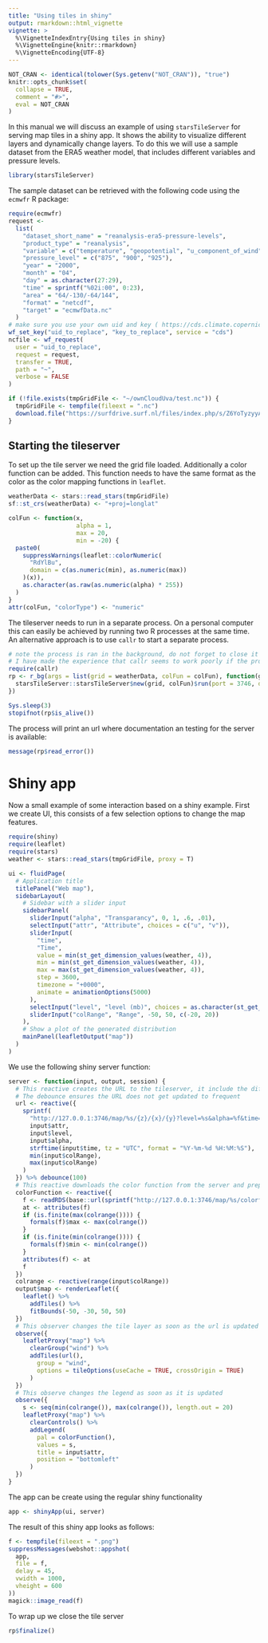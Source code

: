```yaml
---
title: "Using tiles in shiny"
output: rmarkdown::html_vignette
vignette: >
  %\VignetteIndexEntry{Using tiles in shiny}
  %\VignetteEngine{knitr::rmarkdown}
  %\VignetteEncoding{UTF-8}
---
```


```r
NOT_CRAN <- identical(tolower(Sys.getenv("NOT_CRAN")), "true")
knitr::opts_chunk$set(
  collapse = TRUE,
  comment = "#>",
  eval = NOT_CRAN
)
```

In this manual we will discuss an example of using `starsTileServer` for serving map tiles in a shiny app. It shows the ability to visualize different layers and dynamically change layers. To do this we will use a sample dataset from the ERA5 weather model, that includes different variables and pressure levels.  

```r
library(starsTileServer)
```

The sample dataset can be retrieved with the following code using the `ecmwfr` R package:

```r
require(ecmwfr)
request <-
  list(
    "dataset_short_name" = "reanalysis-era5-pressure-levels",
    "product_type" = "reanalysis",
    "variable" = c("temperature", "geopotential", "u_component_of_wind", "v_component_of_wind"),
    "pressure_level" = c("875", "900", "925"),
    "year" = "2000",
    "month" = "04",
    "day" = as.character(27:29),
    "time" = sprintf("%02i:00", 0:23),
    "area" = "64/-130/-64/144",
    "format" = "netcdf",
    "target" = "ecmwfData.nc"
  )
# make sure you use your own uid and key ( https://cds.climate.copernicus.eu/#!/home )
wf_set_key("uid_to_replace", "key_to_replace", service = "cds")
ncfile <- wf_request(
  user = "uid_to_replace",
  request = request,
  transfer = TRUE,
  path = "~",
  verbose = FALSE
)
```


```r
if (!file.exists(tmpGridFile <- "~/ownCloudUva/test.nc")) {
  tmpGridFile <- tempfile(fileext = ".nc")
  download.file("https://surfdrive.surf.nl/files/index.php/s/Z6YoTyzyyAsmgGS/download", tmpGridFile, extra = "-q", method = "wget")
}
```

## Starting the tileserver

To set up the tile server we need the grid file loaded. Additionally a color function can be added. This function needs to have the same format as the color as the color mapping functions in `leaflet`. 

```r
weatherData <- stars::read_stars(tmpGridFile)
sf::st_crs(weatherData) <- "+proj=longlat"

colFun <- function(x,
                   alpha = 1,
                   max = 20,
                   min = -20) {
  paste0(
    suppressWarnings(leaflet::colorNumeric(
      "RdYlBu",
      domain = c(as.numeric(min), as.numeric(max))
    )(x)),
    as.character(as.raw(as.numeric(alpha) * 255))
  )
}
attr(colFun, "colorType") <- "numeric"
```

The tileserver needs to run in a separate process. On a personal computer this can easily be achieved by running two R processes at the same time. An alternative approach is to use `callr` to start a separate process. 

```r
# note the process is ran in the background, do not forget to close it as it might use quite a bit of memory.
# I have made the experience that callr seems to work poorly if the process is rather verbose
require(callr)
rp <- r_bg(args = list(grid = weatherData, colFun = colFun), function(grid, colFun) {
  starsTileServer::starsTileServer$new(grid, colFun)$run(port = 3746, docs = TRUE)
})
```
```r
Sys.sleep(3)
stopifnot(rp$is_alive())
```

The process will print an url where documentation an testing for the server is available:
```r
message(rp$read_error())
```

# Shiny app

Now a small example of some interaction based on a shiny example. First we create UI, this consists of a few selection options to change the map features. 

```r
require(shiny)
require(leaflet)
require(stars)
weather <- stars::read_stars(tmpGridFile, proxy = T)

ui <- fluidPage(
  # Application title
  titlePanel("Web map"),
  sidebarLayout(
    # Sidebar with a slider input
    sidebarPanel(
      sliderInput("alpha", "Transparancy", 0, 1, .6, .01),
      selectInput("attr", "Attribute", choices = c("u", "v")),
      sliderInput(
        "time",
        "Time",
        value = min(st_get_dimension_values(weather, 4)),
        min = min(st_get_dimension_values(weather, 4)),
        max = max(st_get_dimension_values(weather, 4)),
        step = 3600,
        timezone = "+0000",
        animate = animationOptions(5000)
      ),
      selectInput("level", "level (mb)", choices = as.character(st_get_dimension_values(weather, 3))),
      sliderInput("colRange", "Range", -50, 50, c(-20, 20))
    ),
    # Show a plot of the generated distribution
    mainPanel(leafletOutput("map"))
  )
)
```
We use the following shiny server function:
```r
server <- function(input, output, session) {
  # This reactive creates the URL to the tileserver, it include the different input variables in requests to the server
  # The debounce ensures the URL does not get updated to frequent
  url <- reactive({
    sprintf(
      "http://127.0.0.1:3746/map/%s/{z}/{x}/{y}?level=%s&alpha=%f&time=%s&min=%f&max=%f",
      input$attr,
      input$level,
      input$alpha,
      strftime(input$time, tz = "UTC", format = "%Y-%m-%d %H:%M:%S"),
      min(input$colRange),
      max(input$colRange)
    )
  }) %>% debounce(100)
  # This reactive downloads the color function from the server and prepares it for adding as a legend to the leaflet map
  colorFunction <- reactive({
    f <- readRDS(base::url(sprintf("http://127.0.0.1:3746/map/%s/colorfunctionnoalpha", input$attr)))
    at <- attributes(f)
    if (is.finite(max(colrange()))) {
      formals(f)$max <- max(colrange())
    }
    if (is.finite(min(colrange()))) {
      formals(f)$min <- min(colrange())
    }
    attributes(f) <- at
    f
  })
  colrange <- reactive(range(input$colRange))
  output$map <- renderLeaflet({
    leaflet() %>%
      addTiles() %>%
      fitBounds(-50, -30, 50, 50)
  })
  # This observer changes the tile layer as soon as the url is updated
  observe({
    leafletProxy("map") %>%
      clearGroup("wind") %>%
      addTiles(url(),
        group = "wind",
        options = tileOptions(useCache = TRUE, crossOrigin = TRUE)
      )
  })
  # This observe changes the legend as soon as it is updated
  observe({
    s <- seq(min(colrange()), max(colrange()), length.out = 20)
    leafletProxy("map") %>%
      clearControls() %>%
      addLegend(
        pal = colorFunction(),
        values = s,
        title = input$attr,
        position = "bottomleft"
      )
  })
}
```
The app can be create using the regular shiny functionality
```r
app <- shinyApp(ui, server)
```

The result of this shiny app looks as follows:

```r
f <- tempfile(fileext = ".png")
suppressMessages(webshot::appshot(
  app,
  file = f,
  delay = 45,
  vwidth = 1000,
  vheight = 600
))
magick::image_read(f)
```

To wrap up we close the tile server

```r
rp$finalize()
```
